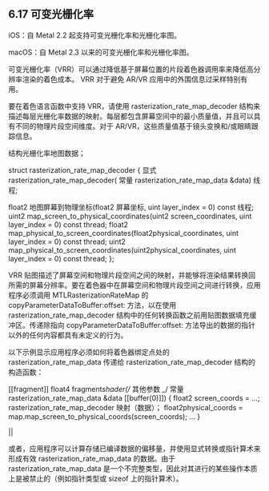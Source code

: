 ## 6.17 可变光栅化率

iOS：自 Metal 2.2 起支持可变光栅化率和光栅化率图。

macOS：自 Metal 2.3 以来的可变光栅化率和光栅化率图。

可变光栅化率（VRR）可以通过降低基于屏幕位置的片段着色器调用率来降低高分辨率渲染的着色成本。 VRR 对于避免 AR/VR 应用中的外围信息过采样特别有用。

要在着色语言函数中支持 VRR，请使用 rasterization_rate_map_decoder 结构来描述每层光栅化率数据的映射。每层都包含屏幕空间中的最小质量值，并且可以具有不同的物理片段空间维度。对于 AR/VR，这些质量值基于镜头变换和/或眼睛跟踪信息。

结构光栅化率地图数据；

struct rasterization_rate_map_decoder { 显式 rasterization_rate_map_decoder( 常量 rasterization_rate_map_data &data) 线程;

float2 地图屏幕到物理坐标(float2 屏幕坐标, uint layer_index = 0) const 线程; uint2 map_screen_to_physical_coordinates(uint2 screen_coordinates, uint layer_index = 0) const thread; float2 map_physical_to_screen_coordinates(float2physical_coordinates, uint layer_index = 0) const thread; uint2 map_physical_to_screen_coordinates(uint2physical_coordinates, uint layer_index = 0) const thread; };

VRR 贴图描述了屏幕空间和物理片段空间之间的映射，并能够将渲染结果转换回所需的屏幕分辨率。要在着色器中在屏幕空间和物理片段空间之间进行转换，应用程序必须调用 MTLRasterizationRateMap 的 copyParameterDataToBuffer:offset: 方法，以在使用 rasterization_rate_map_decoder 结构中的任何转换函数之前用贴图数据填充缓冲区。传递除指向 copyParameterDataToBuffer:offset: 方法导出的数据的指针以外的任何内容都具有未定义的行为。

以下示例显示应用程序必须如何将着色器绑定点处的 rasterization_rate_map_data 传递给 rasterization_rate_map_decoder 结构的构造函数：

[[fragment]] float4 fragment*shader(/* 其他参数 \_/ 常量 rasterization_rate_map_data &data [[buffer(0)]]) { float2 screen_coords = ...; rasterization_rate_map_decoder 映射（数据）； float2physical_coords = map.map_screen_to_physical_coords(screen_coords); ... }

||

或者，应用程序可以计算存储已编译数据的偏移量，并使用显式转换或指针算术来形成有效 rasterization_rate_map_data 的数据。由于 rasterization_rate_map_data 是一个不完整类型，因此对其进行的某些操作本质上是被禁止的（例如指针类型或 sizeof 上的指针算术）。
